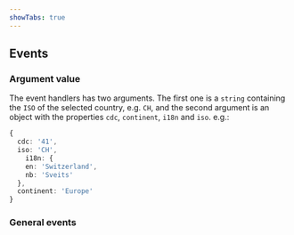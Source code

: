 ```yaml
---
showTabs: true
---
```



## Events

### Argument value

The event handlers has two arguments. The first one is a `string` containing the `ISO` of the selected country, e.g. `CH`, and the second argument is an object with the properties `cdc`, `continent`, `i18n` and `iso`. e.g.:

```ts
{
  cdc: '41',
  iso: 'CH',
    i18n: {
    en: 'Switzerland',
    nb: 'Sveits'
  },
  continent: 'Europe'
}
```

### General events

<PropertiesTable props={FieldEvents} />
